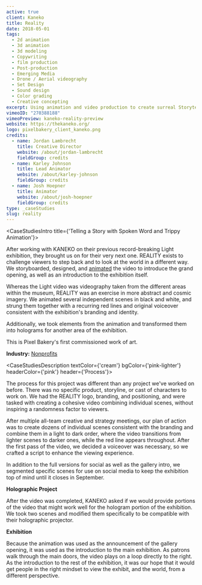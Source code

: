 ```yaml
---
active: true
client: Kaneko
title: Reality
date: 2018-05-01
tags:
  - 2d animation
  - 3d animation
  - 3d modeling
  - Copywriting
  - film production
  - Post-production
  - Emerging Media
  - Drone / Aerial videography
  - Set Design
  - Sound design
  - Color grading
  - Creative concepting
excerpt: Using animation and video production to create surreal Storytelling for a Famous Art Gallery's marketing campaigns.
vimeoID: "270388188"
vimeoPreview: kaneko-reality-preview
website: https://thekaneko.org/
logo: pixelbakery_client_kaneko.png
credits:
  - name: Jordan Lambrecht
    title: Creative Director
    website: /about/jordan-lambrecht
    fieldGroup: credits
  - name: Karley Johnson
    title: Lead Animator
    website: /about/karley-johnson
    fieldGroup: credits
  - name: Josh Hoepner
    title: Animator
    website: /about/josh-hoepner
    fieldGroup: credits
type: _caseStudies
slug: reality
---
```


<CaseStudiesIntro title={'Telling a Story with Spoken Word and Trippy Animation'}>

After working with KANEKO on their previous record-breaking Light exhibition, they brought us on for their very next one. REALITY exists to challenge viewers to step back and to look at the world in a different way. We storyboarded, designed, and [animated](/services/animation) the video to introduce the grand opening, as well as an introduction to the exhibition itself.

Whereas the Light video was videography taken from the different areas within the museum, REALITY was an exercise in more abstract and cosmic imagery. We animated several independent scenes in black and white, and strung them together with a recurring red lines and original voiceover consistent with the exhibition's branding and identity.

Additionally, we took elements from the animation and transformed them into holograms for another area of the exhibition.

This is Pixel Bakery's first commissioned work of art.

**Industry:** [Nonprofits](/industries/nonprofit-video)

</CaseStudiesIntro>

<CaseStudiesDescription textColor={'cream'} bgColor={'pink-lighter'} headerColor={'pink'} header={'Process'}>

The process for this project was different than any project we've worked on before. There was no specific product, storyline, or cast of characters to work on. We had the REALITY logo, branding, and positioning, and were tasked with creating a cohesive video combining individual scenes, without inspiring a randomness factor to viewers.

After multiple all-team creative and strategy meetings, our plan of action was to create dozens of individual scenes consistent with the branding and combine them in a light to dark order, where the video transitions from lighter scenes to darker ones, while the red line appears throughout. After the first pass of the video, we decided a voiceover was necessary, so we crafted a script to enhance the viewing experience.

In addition to the full versions for social as well as the gallery intro, we segmented specific scenes for use on social media to keep the exhibition top of mind until it closes in September.

**Holographic Project**

After the video was completed, KANEKO asked if we would provide portions of the video that might work well for the hologram portion of the exhibition. We took two scenes and modified them specifically to be compatible with their holographic projector.

**Exhibition**

Because the animation was used as the announcement of the gallery opening, it was used as the introduction to the main exhibition. As patrons walk through the main doors, the video plays on a loop directly to the right. As the introduction to the rest of the exhibition, it was our hope that it would get people in the right mindset to view the exhibit, and the world, from a different perspective.

</CaseStudiesDescription>
